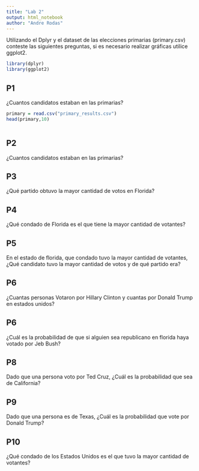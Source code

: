 ```yaml
---
title: "Lab 2"
output: html_notebook
author: "Andre Rodas"
---
```


Utilizando el Dplyr y el dataset de las elecciones primarias
(primary.csv) conteste las siguientes preguntas, si es necesario
realizar gráficas utilice ggplot2.

```r
library(dplyr)
library(ggplot2)
```



## P1
¿Cuantos candidatos estaban en las primarias?

```r
primary = read.csv("primary_results.csv")
head(primary,10)
```

```r
 
```


## P2
¿Cuantos candidatos estaban en las primarias?

## P3
¿Qué partido obtuvo la mayor cantidad de votos en Florida?

## P4
¿Qué condado de Florida es el que tiene la mayor cantidad de votantes?

## P5
En el estado de florida, que condado tuvo la mayor cantidad de votantes, ¿Qué candidato tuvo la mayor cantidad de votos y de qué partido era?

## P6
¿Cuantas personas Votaron por Hillary Clinton y cuantas por Donald Trump en estados unidos?

## P6
¿Cuál es la probabilidad de que si alguien sea republicano en florida haya votado por Jeb Bush?

## P8
Dado que una persona voto por Ted Cruz, ¿Cuál es la probabilidad que sea de California?

## P9
Dado que una persona es de Texas, ¿Cuál es la probabilidad que vote por Donald Trump?

## P10
¿Qué condado de los Estados Unidos es el que tuvo la mayor cantidad de votantes?